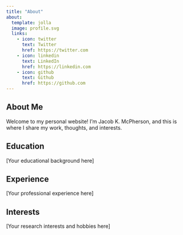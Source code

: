 ```yaml
---
title: "About"
about:
  template: jolla
  image: profile.svg
  links:
    - icon: twitter
      text: Twitter
      href: https://twitter.com
    - icon: linkedin
      text: LinkedIn
      href: https://linkedin.com
    - icon: github
      text: Github
      href: https://github.com
---
```


## About Me

Welcome to my personal website! I'm Jacob K. McPherson, and this is where I share my work, thoughts, and interests.

## Education

[Your educational background here]

## Experience

[Your professional experience here]

## Interests

[Your research interests and hobbies here]
